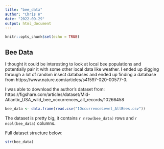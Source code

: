 ```yaml
---
title: "bee_data"
author: "Chris W"
date: "2022-09-29"
output: html_document
---
```


```r
knitr::opts_chunk$set(echo = TRUE)
```

## Bee Data

I thought it could be interesting to look at local bee populations and potentially pair it with some other local data like weather. I ended up digging through a lot of random insect databases and ended up finding a database from https://www.nature.com/articles/s41597-020-00577-0.

I was able to download the author's dataset from: https://figshare.com/articles/dataset/Mid-Atlantic_USA_wild_bee_occurrences_all_records/10266458



```r

bee_data <- data.frame(read.csv("1OccurrenceLevel_AllBees.csv"))

```


The dataset is pretty big, it contains `r nrow(bee_data)` rows and `r ncol(bee_data)` columns.

Full dataset structure below:

```r
str(bee_data)

```
